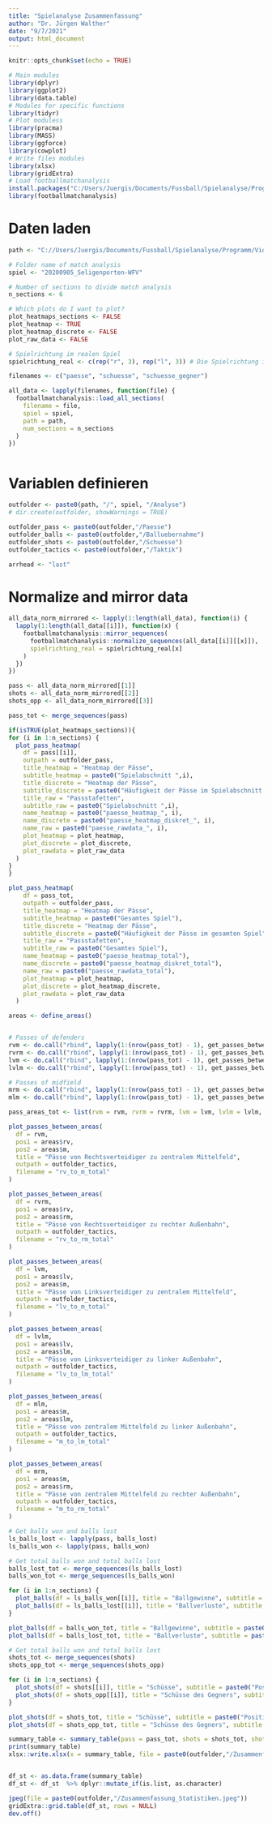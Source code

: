 ```yaml
---
title: "Spielanalyse Zusammenfassung"
author: "Dr. Jürgen Walther"
date: "9/7/2021"
output: html_document
---
```


```r
knitr::opts_chunk$set(echo = TRUE)
```


```r
# Main modules
library(dplyr)
library(ggplot2)
library(data.table)
# Modules for specific functions
library(tidyr)
# Plot moduless
library(pracma)
library(MASS)
library(ggforce)
library(cowplot)
# Write files modules
library(xlsx)
library(gridExtra)
# Load footballmatchanalysis
install.packages("C:/Users/Juergis/Documents/Fussball/Spielanalyse/Programm/Software/repo/footballmatchanalysis_0.1.0.tar.gz", repos = NULL, type = "source")
library(footballmatchanalysis)
```

# Daten laden

```r

path <- "C://Users/Juergis/Documents/Fussball/Spielanalyse/Programm/Videoanalyse/WFV"

# Folder name of match analysis
spiel <- "20200905_Seligenporten-WFV"

# Number of sections to divide match analysis
n_sections <- 6

# Which plots do I want to plot?
plot_heatmaps_sections <- FALSE
plot_heatmap <- TRUE
plot_heatmap_discrete <- FALSE
plot_raw_data <- FALSE

# Spielrichtung im realen Spiel
spielrichtung_real <- c(rep("r", 3), rep("l", 3)) # Die Spielrichtung in der Analyse ist immer von links nach rechts, also "r". Bei anderer Spielrichtung wird das Feld gespiegelt.

filenames <- c("paesse", "schuesse", "schuesse_gegner")

all_data <- lapply(filenames, function(file) {
  footballmatchanalysis::load_all_sections(
    filename = file,
    spiel = spiel,
    path = path,
    num_sections = n_sections
  )
})



```

# Variablen definieren

```r

outfolder <- paste0(path, "/", spiel, "/Analyse")
# dir.create(outfolder, showWarnings = TRUE)

outfolder_pass <- paste0(outfolder,"/Paesse")
outfolder_balls <- paste0(outfolder,"/Balluebernahme")
outfolder_shots <- paste0(outfolder,"/Schuesse")
outfolder_tactics <- paste0(outfolder,"/Taktik")

arrhead <- "last"
```

# Normalize and mirror data

```r

all_data_norm_mirrored <- lapply(1:length(all_data), function(i) {
  lapply(1:length(all_data[[i]]), function(x) {
    footballmatchanalysis::mirror_sequences(
      footballmatchanalysis::normalize_sequences(all_data[[i]][[x]]),
      spielrichtung_real = spielrichtung_real[x]
    )
  })
})

pass <- all_data_norm_mirrored[[1]]
shots <- all_data_norm_mirrored[[2]]
shots_opp <- all_data_norm_mirrored[[3]]
```



```r

pass_tot <- merge_sequences(pass)

```

```r
if(isTRUE(plot_heatmaps_sections)){
for (i in 1:n_sections) {
  plot_pass_heatmap(
    df = pass[[i]],
    outpath = outfolder_pass,
    title_heatmap = "Heatmap der Pässe", 
    subtitle_heatmap = paste0("Spielabschnitt ",i),
    title_discrete = "Heatmap der Pässe",
    subtitle_discrete = paste0("Häufigkeit der Pässe im Spielabschnitt ",i),
    title_raw = "Passstafetten", 
    subtitle_raw = paste0("Spielabschnitt ",i),
    name_heatmap = paste0("paesse_heatmap_", i),
    name_discrete = paste0("paesse_heatmap_diskret_", i),
    name_raw = paste0("paesse_rawdata_", i),
    plot_heatmap = plot_heatmap, 
    plot_discrete = plot_discrete, 
    plot_rawdata = plot_raw_data
  )
}
}

plot_pass_heatmap(
    df = pass_tot,
    outpath = outfolder_pass,
    title_heatmap = "Heatmap der Pässe", 
    subtitle_heatmap = paste0("Gesamtes Spiel"),
    title_discrete = "Heatmap der Pässe",
    subtitle_discrete = paste0("Häufigkeit der Pässe im gesamten Spiel"),
    title_raw = "Passstafetten", 
    subtitle_raw = paste0("Gesamtes Spiel"),
    name_heatmap = paste0("paesse_heatmap_total"),
    name_discrete = paste0("paesse_heatmap_diskret_total"),
    name_raw = paste0("paesse_rawdata_total"),
    plot_heatmap = plot_heatmap, 
    plot_discrete = plot_heatmap_discrete, 
    plot_rawdata = plot_raw_data
  )
```
```r

areas <- define_areas()


# Passes of defenders
rvm <- do.call("rbind", lapply(1:(nrow(pass_tot) - 1), get_passes_between_areas, pass_tot, areas$rv, areas$m))
rvrm <- do.call("rbind", lapply(1:(nrow(pass_tot) - 1), get_passes_between_areas, pass_tot, areas$rv, areas$rm))
lvm <- do.call("rbind", lapply(1:(nrow(pass_tot) - 1), get_passes_between_areas, pass_tot, areas$lv, areas$m))
lvlm <- do.call("rbind", lapply(1:(nrow(pass_tot) - 1), get_passes_between_areas, pass_tot, areas$lv, areas$lm))

# Passes of midfield
mrm <- do.call("rbind", lapply(1:(nrow(pass_tot) - 1), get_passes_between_areas, pass_tot, areas$m, areas$rm))
mlm <- do.call("rbind", lapply(1:(nrow(pass_tot) - 1), get_passes_between_areas, pass_tot, areas$m, areas$lm))

pass_areas_tot <- list(rvm = rvm, rvrm = rvrm, lvm = lvm, lvlm = lvlm, mrm = mrm, mlm = mlm)


```

```r

plot_passes_between_areas(
  df = rvm,
  pos1 = areas$rv,
  pos2 = areas$m,
  title = "Pässe von Rechtsverteidiger zu zentralem Mittelfeld",
  outpath = outfolder_tactics,
  filename = "rv_to_m_total"
)

plot_passes_between_areas(
  df = rvrm,
  pos1 = areas$rv,
  pos2 = areas$rm,
  title = "Pässe von Rechtsverteidiger zu rechter Außenbahn",
  outpath = outfolder_tactics,
  filename = "rv_to_rm_total"
)

plot_passes_between_areas(
  df = lvm,
  pos1 = areas$lv,
  pos2 = areas$m,
  title = "Pässe von Linksverteidiger zu zentralem Mittelfeld",
  outpath = outfolder_tactics,
  filename = "lv_to_m_total"
)

plot_passes_between_areas(
  df = lvlm,
  pos1 = areas$lv,
  pos2 = areas$lm,
  title = "Pässe von Linksverteidiger zu linker Außenbahn",
  outpath = outfolder_tactics,
  filename = "lv_to_lm_total"
)

plot_passes_between_areas(
  df = mlm,
  pos1 = areas$m,
  pos2 = areas$lm,
  title = "Pässe von zentralem Mittelfeld zu linker Außenbahn",
  outpath = outfolder_tactics,
  filename = "m_to_lm_total"
)

plot_passes_between_areas(
  df = mrm,
  pos1 = areas$m,
  pos2 = areas$rm,
  title = "Pässe von zentralem Mittelfeld zu rechter Außenbahn",
  outpath = outfolder_tactics,
  filename = "m_to_rm_total"
)
```



```r
# Get balls won and balls lost
ls_balls_lost <- lapply(pass, balls_lost)
ls_balls_won <- lapply(pass, balls_won)

# Get total balls won and total balls lost
balls_lost_tot <- merge_sequences(ls_balls_lost)
balls_won_tot <- merge_sequences(ls_balls_won)

for (i in 1:n_sections) {
  plot_balls(df = ls_balls_won[[i]], title = "Ballgewinne", subtitle = paste0("Position der Ballgewinne in Spielabschnitt ",i), outpath = outfolder_balls, filename = paste0("ballgewinne_", i))
  plot_balls(df = ls_balls_lost[[i]], title = "Ballverluste", subtitle = paste0("Position der Ballverluste in Spielabschnitt ",i), outpath = outfolder_balls, filename = paste0("ballverluste_", i))
}

plot_balls(df = balls_won_tot, title = "Ballgewinne", subtitle = paste0("Position der Ballgewinne im gesamten Spiel"), outpath = outfolder_balls, filename = paste0("ballgewinne_total"))
plot_balls(df = balls_lost_tot, title = "Ballverluste", subtitle = paste0("Position der Ballverluste im gesamten Spiel"), outpath = outfolder_balls, filename = paste0("ballverluste_total"))
```

```r

# Get total balls won and total balls lost
shots_tot <- merge_sequences(shots)
shots_opp_tot <- merge_sequences(shots_opp)

for (i in 1:n_sections) {
  plot_shots(df = shots[[i]], title = "Schüsse", subtitle = paste0("Position der Schüsse in Spielabschnitt ",i), outpath = outfolder_shots, filename = paste0("schuesse_", i))
  plot_shots(df = shots_opp[[i]], title = "Schüsse des Gegners", subtitle = paste0("Position der Schüsse des Gegners in Spielabschnitt ",i), outpath = outfolder_shots, filename = paste0("schuesse_gegner_", i))
}

plot_shots(df = shots_tot, title = "Schüsse", subtitle = paste0("Position der Schüsse im gesamten Spiel"), outpath = outfolder_shots, filename = paste0("schuesse_total"))
plot_shots(df = shots_opp_tot, title = "Schüsse des Gegners", subtitle = paste0("Position der Schüsse des Gegners im gesamten Spiel"), outpath = outfolder_shots, filename = paste0("schuesse_gegner_total"))
```


```r

summary_table <- summary_table(pass = pass_tot, shots = shots_tot, shots_opp = shots_opp_tot, pass_areas = pass_areas_tot)
print(summary_table)
xlsx::write.xlsx(x = summary_table, file = paste0(outfolder,"/Zusammenfassung_Statistiken.xlsx"), row.names = FALSE)


df_st <- as.data.frame(summary_table)
df_st <- df_st  %>% dplyr::mutate_if(is.list, as.character)

jpeg(file = paste0(outfolder,"/Zusammenfassung_Statistiken.jpeg"))
gridExtra::grid.table(df_st, rows = NULL)
dev.off()

```
